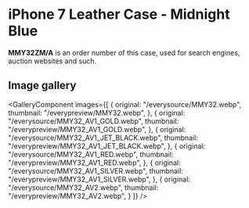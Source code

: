 
# iPhone 7 Leather Case - Midnight Blue

<Callout type='info' emoji='👉🏻'>**MMY32ZM/A** is an order number of this case, used for search engines, auction websites and such.</Callout>

## Image gallery

<GalleryComponent
    images={[
      {
        original: "/everysource/MMY32.webp",
        thumbnail: "/everypreview/MMY32.webp",
      },
      {
        original: "/everysource/MMY32_AV1_GOLD.webp",
        thumbnail: "/everypreview/MMY32_AV1_GOLD.webp",
      },
      {
        original: "/everysource/MMY32_AV1_JET_BLACK.webp",
        thumbnail: "/everypreview/MMY32_AV1_JET_BLACK.webp",
      },
      {
        original: "/everysource/MMY32_AV1_RED.webp",
        thumbnail: "/everypreview/MMY32_AV1_RED.webp",
      },
      {
        original: "/everysource/MMY32_AV1_SILVER.webp",
        thumbnail: "/everypreview/MMY32_AV1_SILVER.webp",
      },
      {
        original: "/everysource/MMY32_AV2.webp",
        thumbnail: "/everypreview/MMY32_AV2.webp",
      }
    ]}
  />
